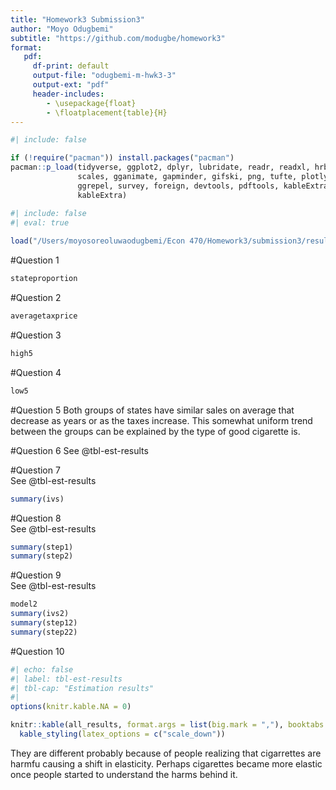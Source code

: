 ```yaml
---
title: "Homework3 Submission3"
author: "Moyo Odugbemi"
subtitle: "https://github.com/modugbe/homework3"
format: 
   pdf: 
     df-print: default
     output-file: "odugbemi-m-hwk3-3"
     output-ext: "pdf"
     header-includes:
        - \usepackage{float}
        - \floatplacement{table}{H}
---
```



```r
#| include: false

if (!require("pacman")) install.packages("pacman")
pacman::p_load(tidyverse, ggplot2, dplyr, lubridate, readr, readxl, hrbrthemes, fixest,
               scales, gganimate, gapminder, gifski, png, tufte, plotly, OECD,
               ggrepel, survey, foreign, devtools, pdftools, kableExtra, modelsummary,
               kableExtra)
```



```r
#| include: false
#| eval: true
 
load("/Users/moyosoreoluwaodugbemi/Econ 470/Homework3/submission3/results/Hw3_workspace.Rdata")
```


\newpage
#Question 1
```r
stateproportion
```

\newpage
#Question 2
```r
averagetaxprice
```

\newpage
#Question 3

```r
high5
```

\newpage
#Question 4

```r
low5
```

\newpage
#Question 5
Both groups of states have similar sales on average that decrease as years or as the taxes increase. This somewhat uniform trend between the groups can be explained by the type of good cigarette is. 

\newpage
#Question 6
See @tbl-est-results




\newpage
#Question 7 <br>
See @tbl-est-results
```r
summary(ivs)
```


\newpage
#Question 8 <br>
See @tbl-est-results
```r
summary(step1)
summary(step2)
```


\newpage
#Question 9 <br>
See @tbl-est-results
```r
model2
summary(ivs2)
summary(step12)
summary(step22)
```

\newpage
#Question 10
```r
#| echo: false
#| label: tbl-est-results
#| tbl-cap: "Estimation results"
#| 
options(knitr.kable.NA = 0)

knitr::kable(all_results, format.args = list(big.mark = ","), booktabs = TRUE) %>%
  kable_styling(latex_options = c("scale_down"))

```

They are different probably because of people realizing that cigarrettes are harmfu causing a shift in elasticity. Perhaps cigarettes became more elastic once people started to understand the harms behind it.
